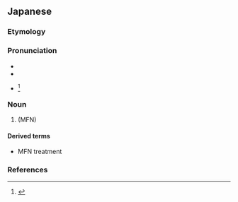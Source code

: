 ==Japanese==
{{ja-kanjitab|さい|けい|こく|yomi=on}}

===Etymology===
{{compound|最|恵|国|tr1=sai|t1=most|tr2=kei|t2=blessed|tr3=koku|t3=nation|lang=ja}}

===Pronunciation===
* {{l|ja|sc=Latn|音読み|On'yomi}}
* {{IPA|lang=ja|[sa̠.i.ke̞.i.ko̞.kɯ̥ᵝ]}}
* {{ja-accent-common|n|さ|いけ|いこく}}<ref>{{R:NHK Hatsuon}}</ref>

===Noun===
{{ja-noun|さいけいこく|kyu=最惠國}}
# {{m|en|Most Favored Nation}} (MFN)

====Derived terms====
* {{ja-l|最恵国待遇|さいけいこくたいぐう|saikeikoku taigū}} MFN treatment

===References===
<references/>